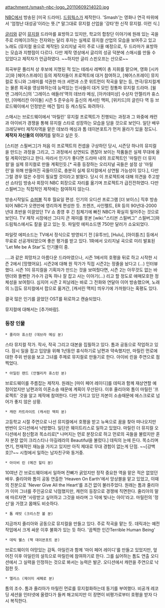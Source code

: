 attachment:/smash-nbc-logo_20110609214020.jpg

[[NBC]]에서 방송된 [미국 드라마]. [[드림웍스]]가 제작한다. 'Smash'는 영화나 연극 따위에서 '엄청난 대성공'이라는 뜻.[* 말그대로 뮤지컬 산업을 '강타'한 신작 뮤지컬. 이런 식.]

[[글리]]와 같이 [[뮤지컬]] 드라마를 표방하고 있지만, 학교의 합창단 이야기에 원래 있는 곡을 주로 리메이크하는 전자와는 달리 후자는 실제로 뮤지컬 산업의 모습을 보여주고 있고 노래도 (뮤지컬 용으로 제작된) 오리지널 곡이 주로 나올 예정으로, 두 드라마가 표방하는 모습과 지향점이 다르다. 다만 제작 영상에서 글리의 성공 덕분에 스매시를 만들 수 있었다고 제작자가 언급하였다. ~~하지만 글리 스핀오프는 산으로~~

희곡부문 퓰리처 상 후보에 지명된 적 있는 테레사 레벡이 총 지휘를 맡으며, 영화 [시카고]와 [헤어스프레이] 등의 제작자들이 프로젝트에 대거 참여하고, [헤어스프레이] 뮤지컬로 토니와 그래미를 석권한 마크 셔먼과 스콧 위트먼이 작곡을 맡는 등, 연극/뮤지컬계는 물론 희곡을 영상화하는데 능력있는 인사들이 대거 모인 정통파 뮤지컬 드라마. [윌 앤 그레이스]의 '그레이스 애들러'역의 데브라 메싱, [아카데미상] 수상자 안젤리카 휴스턴, [아메리칸 아이돌] 시즌 5 준우승자 출신의 캐서린 맥피, [위키드]의 글린다 역 등 브로드웨이에서 인정받은 메건 힐티 등 캐스팅도 화려하다.

스매시는 브로드웨이에서 '마릴린' 뮤지컬 프로젝트가 진행되는 과정과 그 와중에 캐런과 아이비가 경쟁을 통해 뮤지컬 스타로 성장하는 모습을 담을 것으로 보인다. 일단 배우 크레딧부터 제작자역을 맡은 데보라 메싱과 톰 데이븐포트가 먼저 올라가 있을 정도니. '''제작자 자신들의 이야기'''를 말하고 싶은 듯. 

[스티븐 스필버그]가 처음 이 프로젝트의 컨셉을 구상하던 당시, 시즌당 하나의 뮤지컬을 만드는 과정을 그리고, 그 과정에서 상연되도 괜찮아 보이는 작품들은 실제 무대에 올릴 계획이었다고 한다. 따라서 인기가 좋다면 드라마 내의 프로젝트인 '마릴린 더 뮤지컬'을 실제 뮤지컬로 만들 계획인듯.[* 곡중 등장하는 오리지널 곡들은 설정 상 '마릴린'을 위해 만들어진 곡들이므로, 충분히 실제 뮤지컬에서 상연될 가능성이 있다.], 다만 그럴 경우 많은 수정이 필요할 것이라고 밝혔다. 당시 이 프로젝트에 대해 의견을 주고받선 쇼타임 방송사 회장이 NBC 회장으로 자리를 옮기며 프로젝트가 급진전하였다. 다만 스필버그는 직접적인 제작에는 참여하지 않는다.

방송시작일도 [[슈퍼볼]] 직후 월요일 편성. 인기의 오디션 프로그램 [더 보이스] 직후 방송되어 NBC가 오랜만에 영리하게 편성한 듯. 프렌즈, 사인펠트, ER 등의 90년대-2000년대 초반을 이끌었던 TV 쇼 종영 후 긴 침체기에 빠진 NBC가 확실히 밀어주는 것으로 보인다. TV 제작 시장에선 그다지 큰 재미를 못본 [wiki:"스티븐 스필버그" 스필버그]와 드림웍스에서도 칼을 갈고 있는 듯. 파일럿 에피소드엔 750만 달러가 소요되었다. 

파일럿 에피소드는 TV에서 정식으로 방영되기 전 [유투브], [Hulu], [아이튠즈] 등에서 무료로 선공개되었으며 좋은 평가를 받고 있다. 1화에서 오리지널 곡으로 미리 발표된 'Let Me be A Star'도 인기몰이 중.

....과 같은 희망차고 아름다운 드라마였으나, 시즌 1에서의 호평을 뒤로 하고 시작한 시즌 2에서 [망했어요].
시즌2에 대해 원 작가가 직접 시즌2는 정줄을 놨다고 (...) 인터뷰했다.
시즌 1이 뮤지컬을 기획자가 만드는 것을 보여줬다면, 시즌 2는 아무것도 없는 바텐더와 뜰뻔한 가수가 감독 하나 잘 잡고 사는 이야기(...) 리고 할 정도로 애매모호한 정체성을 보여줬다. 심지어 시즌 2 피날레는 바로 그 전화와 연달아 이어 방송했으며, 노래의 느낌도 뮤지컬에서 팝으로 옮겨간, [캐서린 맥피] 띄우기에 가까웠다는 혹평도 있다.

결국 많은 인기를 끌었던 OST를 뒤로하고 캔슬되었다.

뮤지컬에 대해서는 [추가바람].

=== 등장 인물 ===

 * 줄리아 휴스턴 (데브라 메싱 분)
스타 뮤지컬 작가. 작사, 작곡 그리고 대본을 집필하고 있다. 톰과 공동으로 작업하고 있다. 잠시 일을 접고 입양을 위해 1년동안 휴식하기로 남편과 약속했지만, 마릴린 먼로에 대한 주위 반응을 보고 그녀를 주제로 뮤지컬로 만들기로 한다. 아이비 린을 주연으로 점찍었다.
 * 아일린 랜드 (안젤리카 휴스턴 분)
브로드웨이를 주름잡는 제작자. 원래는 [마이 페어 레이디]를 데릭과 함께 재상연할 예정이었지만 남편과의 이혼소송 때문에 계획이 무산된다. 이후 줄리아와 톰이 마릴린 '프로젝트' 것을 알고 제작에 참여한다. 다만 가지고 있던 자본이 소송때문에 에스크로로 넘어가 좋지 않은 상황.
 * 캐런 카트라이트 (캐서린 맥피 분)
고등학교 시절 주연으로 나선 뮤지컬에서 호평을 받고 뉴욕으로 꿈을 찾아 떠나오지만 번번이 오디션에서 낙방했다. 일단은 웨이트리스로 일하고 있었다. 마릴린 더 뮤지컬 오디션에서 참신함과 목소리로[* 나머지는 먼로 분장으로 하고 먼로의 곡들을 불렀지만 혼자 분장 없이 크리스티나 아길레라의 Beautiful을 불렀다.] 데릭의 눈에 든다. 목소리며 연기, 천재적인 재능을 가지고 있지만 아직 제대로 무대 경험이 없는게 단점. ~~[강백호]?~~ 시청에서 일하는 남자친구와 동거중.
 * 아이비 린 (메건 힐티 분)
10여년 간 브로드웨이에서 일하며 잔뼈가 굵었지만 정작 중요한 역을 맡은 적은 없었던 배우. 줄리아와 톰이 공동 연출한 'Heaven On Earth'에서 앙상블을 맡고 있었고, 이때의 친분으로 'Never Give All the Heart'를 조건 없이 불러주었다. 원래는 톰과 줄리아가 이미 그녀를 주인공으로 낙점했지만, 캐런의 등장으로 경쟁에 직면한다. 줄리아의 말에 따르자면 '사랑받고 싶어하고 그것을 바라며 그 덕에 빛나는 아이'라고. 마릴린의 '정신'을 가졌고 몸매도 비슷하다.
 * 톰 레빗 (크리스찬 볼 분)
지금까지 줄리아와 공동으로 뮤지컬을 만들고 있다. 주로 작곡을 맡는 듯. 데릭과는 예전 작업에서 크게 싸운 이후 불화가 있는 듯 하다. '끔찍한 인간Terrible Human Being'
 * 데릭 웰스 (잭 데이븐포트 분)
브로드웨이의 야망있는 감독. 아일린과 함께 '마이 페어 레이디'를 만들고 있었지만, 엎어진 이후 아일린의 설득으로 마릴린에 참여하기로 한다. 그를 싫어하는 톰도 연출 오디션에서 그 실력을 인정하는 것으로 봐서는 능력은 발군. 오디션에서 캐런을 주연으로 낙점한 듯.
 * 엘리스 (제이미 세페로 분)
톰의 조수. 톰과 줄리아가 마릴린 먼로를 뮤지컬화하는데 동기를 부여했다. 비공개 레코딩 세션을 인터넷에 올렸다가 들켜 해고되지만 이 장면이 비평가로부터 호평을 받자 다시 복직한다.
